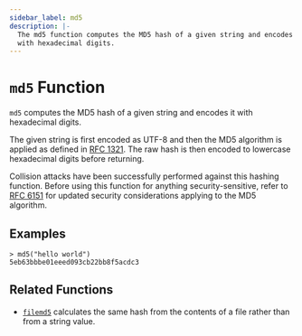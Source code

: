 ```yaml
---
sidebar_label: md5
description: |-
  The md5 function computes the MD5 hash of a given string and encodes it
  with hexadecimal digits.
---
```


# `md5` Function

`md5` computes the MD5 hash of a given string and encodes it with
hexadecimal digits.

The given string is first encoded as UTF-8 and then the MD5 algorithm is applied
as defined in [RFC 1321](https://tools.ietf.org/html/rfc1321). The raw hash is
then encoded to lowercase hexadecimal digits before returning.

Collision attacks have been successfully performed against this hashing
function. Before using this function for anything security-sensitive, refer to
[RFC 6151](https://tools.ietf.org/html/rfc6151) for updated security
considerations applying to the MD5 algorithm.

## Examples

```
> md5("hello world")
5eb63bbbe01eeed093cb22bb8f5acdc3
```

## Related Functions

* [`filemd5`](/docs/language/functions/filemd5) calculates the same hash from
  the contents of a file rather than from a string value.
